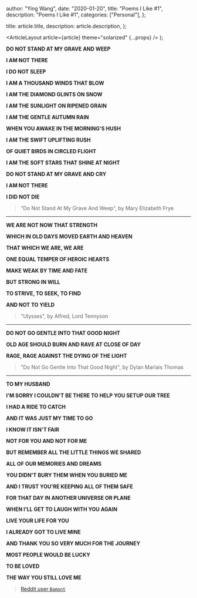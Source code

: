 
  author: "Ying Wang",
  date: "2020-01-20",
  title: "Poems I Like #1",
  description: "Poems I Like #1",
  categories: ["Personal"],
};

  title: article.title,
  description: article.description,
};

  <ArticleLayout article={article} theme="solarized" {...props} />
);

**DO NOT STAND AT MY GRAVE AND WEEP**

**I AM NOT THERE**

**I DO NOT SLEEP**

**I AM A THOUSAND WINDS THAT BLOW**

**I AM THE DIAMOND GLINTS ON SNOW**

**I AM THE SUNLIGHT ON RIPENED GRAIN**

**I AM THE GENTLE AUTUMN RAIN**

**WHEN YOU AWAKE IN THE MORNING'S HUSH**

**I AM THE SWIFT UPLIFTING RUSH**

**OF QUIET BIRDS IN CIRCLED FLIGHT**

**I AM THE SOFT STARS THAT SHINE AT NIGHT**

**DO NOT STAND AT MY GRAVE AND CRY**

**I AM NOT THERE**

**I DID NOT DIE**

> "Do Not Stand At My Grave And Weep", by Mary Elizabeth Frye

---

**WE ARE NOT NOW THAT STRENGTH**

**WHICH IN OLD DAYS MOVED EARTH AND HEAVEN**

**THAT WHICH WE ARE, WE ARE**

**ONE EQUAL TEMPER OF HEROIC HEARTS**

**MAKE WEAK BY TIME AND FATE**

**BUT STRONG IN WILL**

**TO STRIVE, TO SEEK, TO FIND**

**AND NOT TO YIELD**

> "Ulysses", by Alfred, Lord Tennyson

---

**DO NOT GO GENTLE INTO THAT GOOD NIGHT**

**OLD AGE SHOULD BURN AND RAVE AT CLOSE OF DAY**

**RAGE, RAGE AGAINST THE DYING OF THE LIGHT**

> "Do Not Go Gentle Into That Good Night", by Dylan Marlais Thomas

---

**TO MY HUSBAND**

**I'M SORRY I COULDN'T BE THERE TO HELP YOU SETUP OUR TREE**

**I HAD A RIDE TO CATCH**

**AND IT WAS JUST MY TIME TO GO**

**I KNOW IT ISN'T FAIR**

**NOT FOR YOU AND NOT FOR ME**

**BUT REMEMBER ALL THE LITTLE THINGS WE SHARED**

**ALL OF OUR MEMORIES AND DREAMS**

**YOU DIDN'T BURY THEM WHEN YOU BURIED ME**

**AND I TRUST YOU'RE KEEPING ALL OF THEM SAFE**

**FOR THAT DAY IN ANOTHER UNIVERSE OR PLANE**

**WHEN I'LL GET TO LAUGH WITH YOU AGAIN**

**LIVE YOUR LIFE FOR YOU**

**I ALREADY GOT TO LIVE MINE**

**AND THANK YOU SO VERY MUCH FOR THE JOURNEY**

**MOST PEOPLE WOULD BE LUCKY**

**TO BE LOVED**

**THE WAY YOU STILL LOVE ME**

> [Reddit user `Bamont`](https://www.reddit.com/user/Bamont)
